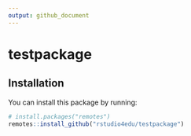 ```yaml
---
output: github_document
---
```


<!-- README.md is generated from README.Rmd. Please edit that file -->

# testpackage

## Installation

You can install this package by running: 

``` r
# install.packages("remotes")
remotes::install_github("rstudio4edu/testpackage")
```
